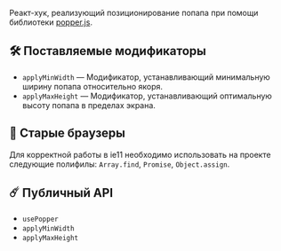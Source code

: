 Реакт-хук, реализующий позиционирование попапа при помощи библиотеки [popper.js](https://popper.js.org/).

## 🛠 Поставляемые модификаторы

* `applyMinWidth` — Модификатор, устанавливающий минимальную ширину попапа относительно якоря.
* `applyMaxHeight` — Модификатор, устанавливающий оптимальную высоту попапа в пределах экрана.

## 🚦 Старые браузеры

Для корректной работы в ie11 необходимо использовать на проекте следующие полифилы: `Array.find`, `Promise`, `Object.assign`.

## ☄️ Публичный API

* `usePopper`
* `applyMinWidth`
* `applyMaxHeight`
